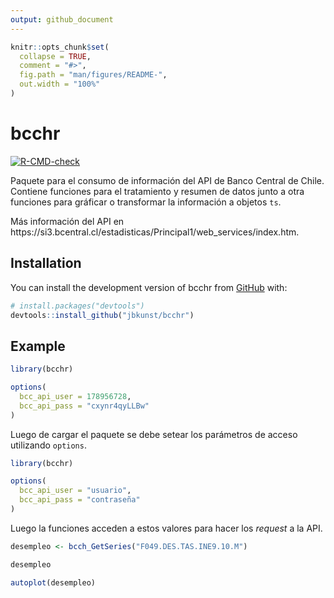 ```yaml
---
output: github_document
---
```


<!-- README.md is generated from README.Rmd. Please edit that file -->

```r
knitr::opts_chunk$set(
  collapse = TRUE,
  comment = "#>",
  fig.path = "man/figures/README-",
  out.width = "100%"
)
```

# bcchr

<!-- badges: start -->
[![R-CMD-check](https://github.com/jbkunst/bcchr/actions/workflows/R-CMD-check.yaml/badge.svg)](https://github.com/jbkunst/bcchr/actions/workflows/R-CMD-check.yaml)
<!-- badges: end -->

Paquete para el consumo de información del API de Banco Central de Chile. Contiene
funciones para el tratamiento y resumen de datos junto a otra funciones para 
gráficar o transformar la información a objetos `ts`.

Más información del API en https://si3.bcentral.cl/estadisticas/Principal1/web_services/index.htm.

## Installation

You can install the development version of bcchr from [GitHub](https://github.com/) with:

```r
# install.packages("devtools")
devtools::install_github("jbkunst/bcchr")
```

## Example

```r
library(bcchr)

options(
  bcc_api_user = 178956728,
  bcc_api_pass = "cxynr4qyLLBw"
)
```

Luego de cargar el paquete se debe setear los parámetros de acceso utilizando
`options`.


```r
library(bcchr)

options(
  bcc_api_user = "usuario",
  bcc_api_pass = "contraseña"
)
```

Luego la funciones acceden a estos valores para hacer los _request_ a la API.


```r
desempleo <- bcch_GetSeries("F049.DES.TAS.INE9.10.M")

desempleo

autoplot(desempleo)
```

